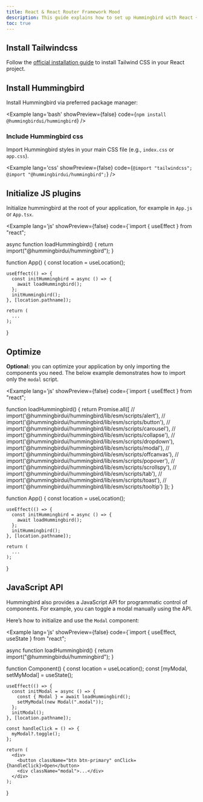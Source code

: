 ```yaml
---
title: React & React Router Framework Mood
description: This guide explains how to set up Hummingbird with React + Vite using Tailwind CSS. It covers project setup, configuration, and usage so you can quickly build and style components in your React app.
toc: true
---
```


## Install Tailwindcss

Follow the <a href="https://tailwindcss.com/docs/installation" target="_blank" rel="noopener noreferrer">official installation guide</a> to install Tailwind CSS in your React project.

## Install Hummingbird
Install Hummingbird via preferred package manager:

<Example lang='bash' showPreview={false} code={`npm install @hummingbirdui/hummingbird`} />

### Include Hummingbird css

Import Hummingbird styles in your main CSS file (e.g., `index.css` or `app.css`).

<Example lang='css' showPreview={false} 
  code={`@import "tailwindcss";
  @import "@hummingbirdui/hummingbird";`} />

## Initialize JS plugins

Initialize hummingbird at the root of your application, for example in `App.js` or `App.tsx`.

<Example lang='js' showPreview={false}
  code={`import { useEffect } from "react";

  async function loadHummingbird() {
    return import("@hummingbirdui/hummingbird");
  }

  function App() {
    const location = useLocation();

    useEffect(() => {
      const initHummingbird = async () => {
        await loadHummingbird();
      };
      initHummingbird();
    }, [location.pathname]);

    return (
      ...
    );
  }


## Optimize

**Optional:** you can optimize your application by only importing the components you need. The below example demonstrates how to import only the `modal` script.

<Example lang='js' showPreview={false}
  code={`import { useEffect } from "react";

  function loadHummingbird() {
    return Promise.all([
      // import('@hummingbirdui/hummingbird/lib/esm/scripts/alert'),
      // import('@hummingbirdui/hummingbird/lib/esm/scripts/button'),
      // import('@hummingbirdui/hummingbird/lib/esm/scripts/carousel'),
      // import('@hummingbirdui/hummingbird/lib/esm/scripts/collapse'),
      // import('@hummingbirdui/hummingbird/lib/esm/scripts/dropdown'),
      import('@hummingbirdui/hummingbird/lib/esm/scripts/modal'),
      // import('@hummingbirdui/hummingbird/lib/esm/scripts/offcanvas'),
      // import('@hummingbirdui/hummingbird/lib/esm/scripts/popover'),
      // import('@hummingbirdui/hummingbird/lib/esm/scripts/scrollspy'),
      // import('@hummingbirdui/hummingbird/lib/esm/scripts/tab'),
      // import('@hummingbirdui/hummingbird/lib/esm/scripts/toast'),
      // import('@hummingbirdui/hummingbird/lib/esm/scripts/tooltip')
    ]);
  }

  function App() {
    const location = useLocation();

    useEffect(() => {
      const initHummingbird = async () => {
        await loadHummingbird();
      };
      initHummingbird();
    }, [location.pathname]);

    return (
      ...
    );
  }



## JavaScript API

Hummingbird also provides a JavaScript API for programmatic control of components. For example, you can toggle a modal manually using the API.

Here’s how to initialize and use the `Modal` component:

<Example lang='js' showPreview={false}
  code={`import { useEffect, useState } from "react";

  async function loadHummingbird() {
    return import("@hummingbirdui/hummingbird");
  }

  function Component() {
    const location = useLocation();
    const [myModal, setMyModal] = useState<ModalInstance>();

    useEffect(() => {
      const initModal = async () => {
        const { Modal } = await loadHummingbird();
        setMyModal(new Modal(".modal"));
      };
      initModal();
    }, [location.pathname]);

    const handleClick = () => {
      myModal?.toggle();
    };

    return (
      <div>
        <button className="btn btn-primary" onClick={handleClick}>Open</button>
        <div className="modal">...</div>
      </div>
    );
  }

